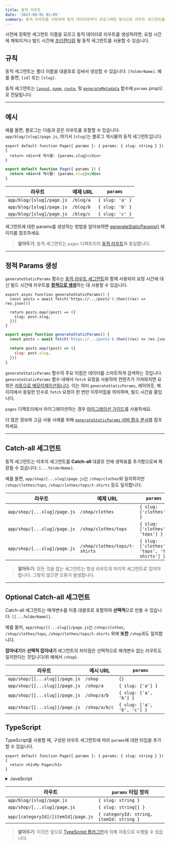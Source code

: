 ```yaml
---
title: 동적 라우트
date: '2023-09-01 01:05'
summary: 동적 라우트를 사용하여 동적 데이터로부터 프로그래밍 방식으로 라우트 세그먼트를 생성할 수 있습니다.
---
```

<TOCInline toc={props.toc} asDisclosure />


사전에 정확한 세그먼트 이름을 모르고 동적 데이터로 라우트를 생성하려면, 요청 시간에 채워지거나 빌드 시간에 [프리렌더링](#generating-static-params) 될 동적 세그먼트를 사용할 수 있습니다.

## 규칙

동적 세그먼트는 폴더 이름을 대괄호로 감싸서 생성할 수 있습니다: `[folderName]`. 예를 들면, `[id]` 또는 `[slug]`.

동적 세그먼트는 [`layout`](/docs/app/api-reference/file-conventions/layout), [`page`](/docs/app/api-reference/file-conventions/page), [`route`](/docs/app/building-your-application/routing/route-handlers), 및 [`generateMetadata`](/docs/app/api-reference/functions/generate-metadata#generatemetadata-function) 함수에 `params` prop으로 전달됩니다.

---

## 예시

예를 들면, 블로그는 다음과 같은 라우트를 포함할 수 있습니다: `app/blog/[slug]/page.js`, 여기서 `[slug]`는 블로그 게시물의 동적 세그먼트입니다.

```tsx filename="app/blog/[slug]/page.tsx" switcher
export default function Page({ params }: { params: { slug: string } }) {
  return <div>내 게시물: {params.slug}</div>
}
```

```jsx filename="app/blog/[slug]/page.js" switcher
export default function Page({ params }) {
  return <div>내 게시물: {params.slug}</div>
}
```

| 라우트                     | 예제 URL | `params`        |
| ------------------------- | -------- | --------------- |
| `app/blog/[slug]/page.js` | `/blog/a`| `{ slug: 'a' }` |
| `app/blog/[slug]/page.js` | `/blog/b`| `{ slug: 'b' }` |
| `app/blog/[slug]/page.js` | `/blog/c`| `{ slug: 'c' }` |

세그먼트에 대한 params를 생성하는 방법을 알아보려면 [generateStaticParams()](#generating-static-params) 페이지를 참조하세요.

> **알아두기**: 동적 세그먼트는 `pages` 디렉토리의 [동적 라우트](/docs/app/building-your-application/routing/dynamic-routes)와 동일합니다.

---

## 정적 Params 생성

`generateStaticParams` 함수는 [동적 라우트 세그먼트](/docs/app/building-your-application/routing/dynamic-routes)와 함께 사용되어 요청 시간에 대신 빌드 시간에 라우트를 [**정적으로 생성**](/docs/app/building-your-application/rendering/server-components#static-rendering-default)하는 데 사용할 수 있습니다.

```tsx filename="app/blog/[slug]/page.tsx" switcher
export async function generateStaticParams() {
  const posts = await fetch('https://.../posts').then((res) => res.json())

  return posts.map((post) => ({
    slug: post.slug,
  }))
}
```

```jsx filename="app/blog/[slug]/page.js" switcher
export async function generateStaticParams() {
  const posts = await fetch('https://.../posts').then((res) => res.json())

  return posts.map((post) => ({
    slug: post.slug,
  }))
}
```

`generateStaticParams` 함수의 주요 이점은 데이터를 스마트하게 검색하는 것입니다. `generateStaticParams` 함수 내에서 `fetch` 요청을 사용하여 컨텐츠가 가져와지면 요청은 [자동으로 메모이제이션됩니다](/docs/app/building-your-application/caching#request-memoization). 이는 여러 `generateStaticParams`, 레이아웃, 페이지에서 동일한 인수로 `fetch` 요청이 한 번만 이루어짐을 의미하며, 빌드 시간을 줄입니다.

`pages` 디렉토리에서 마이그레이션하는 경우 [마이그레이션 가이드](/docs/app/building-your-application/upgrading/app-router-migration#dynamic-paths-getstaticpaths)를 사용하세요.

더 많은 정보와 고급 사용 사례를 위해 [`generateStaticParams` 서버 함수 문서](/docs/app/api-reference/functions/generate-static-params)를 참조하세요.

---

## Catch-all 세그먼트

동적 세그먼트는 이후의 세그먼트를 **Catch-all** 대괄호 안에 생략표를 추가함으로써 확장될 수 있습니다: `[...folderName]`.

예를 들면, `app/shop/[...slug]/page.js`는 `/shop/clothes`와 일치하지만 `/shop/clothes/tops`, `/shop/clothes/tops/t-shirts` 등도 일치합니다.

| 라우트                        | 예제 URL                      | `params`                              |
| ---------------------------- | ----------------------------- | ------------------------------------- |
| `app/shop/[...slug]/page.js` | `/shop/clothes`               | `{ slug: ['clothes'] }`               |
| `app/shop/[...slug]/page.js` | `/shop/clothes/tops`          | `{ slug: ['clothes', 'tops'] }`      |
| `app/shop/[...slug]/page.js` | `/shop/clothes/tops/t-shirts`| `{ slug: ['clothes', 'tops', 't-shirts'] }` |

> **알아두기**: 모든 것을 잡는 세그먼트는 항상 라우트의 마지막 세그먼트로 있어야 합니다. 그렇지 않으면 오류가 발생합니다.

---

## Optional Catch-all 세그먼트

Catch-all 세그먼트는 매개변수를 이중 대괄호로 포함하여 **선택적**으로 만들 수 있습니다: `[[...folderName]]`.

예를 들어, `app/shop/[[...slug]]/page.js`는 `/shop/clothes`, `/shop/clothes/tops`, `/shop/clothes/tops/t-shirts` 외에 **또한** `/shop`과도 일치합니다.

**잡아내기**와 **선택적 잡아내기** 세그먼트의 차이점은 선택적으로 매개변수 없는 라우트도 일치한다는 것입니다(위 예에서 `/shop`).

| 라우트                            | 예시 URL      | `params`                    |
| --------------------------------- | ------------- | --------------------------- |
| `app/shop/[[...slug]]/page.js`    | `/shop`       | `{}`                        |
| `app/shop/[[...slug]]/page.js`    | `/shop/a`     | `{ slug: ['a'] }`           |
| `app/shop/[[...slug]]/page.js`    | `/shop/a/b`   | `{ slug: ['a', 'b'] }`      |
| `app/shop/[[...slug]]/page.js`    | `/shop/a/b/c` | `{ slug: ['a', 'b', 'c'] }` |

## TypeScript

TypeScript를 사용할 때, 구성된 라우트 세그먼트에 따라 `params`에 대한 타입을 추가할 수 있습니다.

```tsx filename="app/blog/[slug]/page.tsx" switcher
export default function Page({ params }: { params: { slug: string } }) {
  return <h1>My Page</h1>
}
```
<details>
    <summary>JavaScript</summary>
```jsx filename="app/blog/[slug]/page.js" switcher
export default function Page({ params }) {
  return <h1>My Page</h1>
}
```
</details>

| 라우트                               | `params` 타입 정의                       |
| ----------------------------------- | ---------------------------------------- |
| `app/blog/[slug]/page.js`           | `{ slug: string }`                       |
| `app/shop/[...slug]/page.js`        | `{ slug: string[] }`                     |
| `app/[categoryId]/[itemId]/page.js` | `{ categoryId: string, itemId: string }` |

> **알아두기**: 이것은 앞으로 [TypeScript 플러그인](/docs/app/building-your-application/configuring/typescript#typescript-plugin)에 의해 자동으로 수행될 수 있습니다.